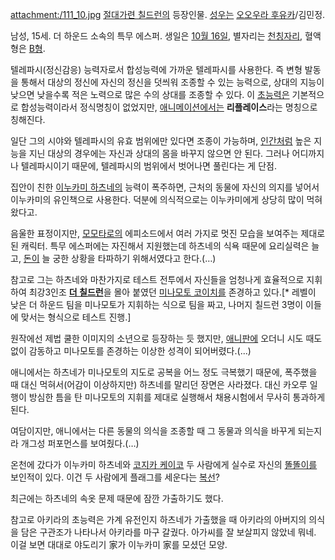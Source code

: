 attachment:/111_10.jpg
[[절대가련 칠드런]]의 등장인물. [[성우]]는 [[오오우라 후유카]]/김민정.

남성, 15세. 더 하운드 소속의 특무 에스퍼.
생일은 [[10월 16일]], 별자리는 [[천칭자리]], 혈액형은 [[B형]].

텔레파시(정신감응) 능력자로서 합성능력에 가까운 텔레파시를 사용한다. 즉 변형 발동을 통해서 대상의 정신에 자신의 정신을 덧씌워 조종할 수 있는 능력으로, 상대의 지능이 낮으면 낮을수록 적은 노력으로 많은 수의 상대를 조종할 수 있다. 이 [[초능력]]은 기본적으로 합성능력이라서 정식명칭이 없었지만, [[애니메이션]]에서는 '''리플레이스'''라는 명칭으로 칭해진다.

일단 그의 시야와 텔레파시의 유효 범위에만 있다면 조종이 가능하며, [[인간]]처럼 높은 지능을 지닌 대상의 경우에는 자신과 상대의 몸을 바꾸지 않으면 안 된다. 그러나 어디까지나 텔레파시이기 때문에, 텔레파시의 범위에서 벗어나면 풀린다는 게 단점.

집안이 친한 [[이누카미 하츠네]]의 능력이 폭주하면, 근처의 동물에 자신의 의지를 넣어서 이누카미의 유인책으로 사용한다. 덕분에 의식적으로는 이누카미에게 상당히 많이 먹혀왔다고.

음울한 표정이지만, [[모모타로]]의 에피소드에서 여러 가지로 멋진 모습을 보여주는 제대로 된 캐릭터. 특무 에스퍼에는 자진해서 지원했는데 하츠네의 식욕 때문에 요리실력은 늘고, [[돈]]이 늘 궁한 상황을 타파하기 위해서였다고 한다.(…)

참고로 그는 하츠네와 마찬가지로 테스트 전투에서 자신들을 엄청나게 효율적으로 지휘하여 최강3인조 '''[[더 칠드런]]'''을 몰아 붙였던 [[미나모토 코이치]]를 존경하고 있다.[* 레벨이 낮은 더 하운드 팀을 미나모토가 지휘하는 식으로 팀을 짜고, 나머지 칠드런 3명이 이들에 맞서는 형식으로 테스트 진행.]

원작에선 제법 쿨한 이미지의 소년으로 등장하는 듯 했지만, [[애니판]]에 오더니 시도 때도 없이 감동하고 미나모토를 존경하는 이상한 성격이 되어버렸다.(...)

애니에서는 하츠네가 미나모토의 지도로 공복을 어느 정도 극복했기 때문에, 폭주했을 때 대신 먹혀서(어감이 이상하지만) 하츠네를 말리던 장면은 사라졌다. 대신 카오루 일행이 방심한 틈을 탄 미나모토의 지휘를 제대로 실행해서 채용시험에서 무사히 통과하게 된다.

여담이지만, 애니에서는 다른 동물의 의식을 조종할 때 그 동물과 의식을 바꾸게 되는지라 개그성 퍼포먼스를 보여줬다.(…)

온천에 갔다가 이누카미 하츠네와 [[코지카 케이코]] 두 사람에게 실수로 자신의 [[똘똘이]]를 보인적이 있다. 이건 두 사람에게 플래그를 세운다는 [[복선]]?

최근에는 하츠네의 속옷 문제 때문에 잠깐 가출하기도 했다.

참고로 아키라의 초능력은 가계 유전인지 하츠네가 가출했을 때 아키라의 아버지의 의식을 담은 구관조가 나타나서 아키라를 마구 갈궜다. 아가씨를 잘 보살피지 않았네 뭐네. 이걸 보면 대대로 야도리기 家가 이누카미 家를 모셨던 모양.
